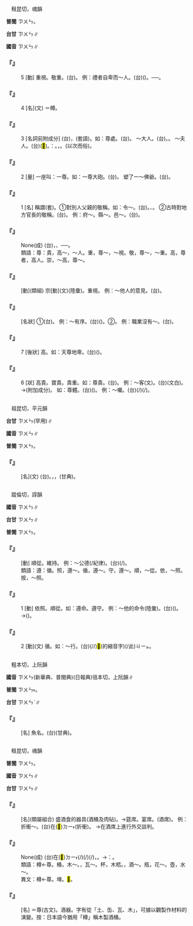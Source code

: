 
=={{ruby|尊|ㄗㄨㄣ}}==

　租昆切，魂韻

'''普閩''' <rt>ㄗㄨㄣ</rt>。

'''台甘''' <rt>ㄗㄨㄣ</rt>∥

'''國音''' <rt>ㄗㄨㄣ</rt>∥

    

==='''『{{ruby|尊|ㄗㄨㄣ}}』'''===
:5  [動] 重視。敬重。(台){{ruby|尊|ㄗㄨㄣ}}{{ruby|重|ㄉㄧㆲ˫}}。 例：禮者自卑而～人。(台){{ruby|自|ㄗㄨ˫}}{{ruby|謙|ㄎㄧㆰ}}{{ruby|而|ㆢㄧˊ}}{{ruby|/|ㄌㄧˊ}}{{ruby|尊|ㄗㄨㄣ}}({{ruby|重|ㄉㄧㆲ˫}}){{ruby|別|ㄅㄚㆵ ͘}}{{ruby|人|ㄌㄤˊ}}。──{{ruby|是|ㄒㄧ˫}}{{ruby|禮|ㄌㆤˋ}}{{ruby|數|ㄙㆦ˪}}。
    

==='''『{{ruby|尊|ㄗㄨㄣ}}』'''===
:4  [名](文) ＝樽。
    

==='''『{{ruby|尊|ㄗㄨㄣ}}』'''===
:3  [名詞前附成分] (台){{ruby|附|ㄏㄨ˪}}{{ruby|踮|ㄉㄧㆰ˪}}{{ruby|稱|ㄑㄧㄥ}}{{ruby|呼|ㄏㆦ}}{{ruby|丌|ㆤ}}{{ruby|上|ㄒㄧㆲ˫}}{{ruby|字|ㆢㄧ˫}}{{ruby|/|ㄌㄧ˫}}，{{ruby|表|ㄅㄧㄠˋ}}{{ruby|示|ㄒㄧ˫}}{{ruby|尊|ㄗㄨㄣ}}{{ruby|敬|ㄍㄧㄥ˪}}{{ruby|丌|ㆤ}}{{ruby|附|ㄏㄨ˪}}{{ruby|加|ㄍㄚ}}{{ruby|語|ㆣㄨˋ}}{{ruby|/|ㆣㄧˋ}}(套語)。如：尊處。(台){{ruby|您|ㄌㄧㄣˋ}}{{ruby|<mark>&#xf8fbd;</mark>|ㄏㄧㄚ}}{{ruby|/|ㄏㄧㄚˊ}}。 ～大人。(台){{ruby|令|ㄌㄧㄥ˫}}{{ruby|尊|ㄗㄨㄣ}}。{{ruby|您|ㄌㄧㄣˋ}}{{ruby|老|ㄌㄠ˫}}{{ruby|爸|ㄅㆤ˫}}。 ～夫人。(台){{ruby|對|ㄉㄨㄧ˪}}{{ruby|人|ㄌㄤˊ}}{{ruby|丌|ㆤ}}{{ruby|妻|ㄘㆤ}}{{ruby|室|ㄒㄧㆤㆶ}}(<mark>&#xffa44;</mark>{{ruby| |ㆠㆦˋ}}){{ruby|丌|ㆤ}}{{ruby|敬|ㄍㄧㄥ˪}}{{ruby|稱|ㄑㄧㄥ}}。{{ruby|俗|ㄒㄧㆦㆶ ͘}}{{ruby|語|ㆣㄨˋ}}{{ruby|/|ㆣㄧˋ}}：{{ruby|您|ㄌㄧㄣˋ}}{{ruby|<mark>&#xffbb2;</mark>|ㄗㄚ}}{{ruby|某|ㆠㆦˋ}}{{ruby|人|ㄌㄤˊ}}。{{ruby|您|ㄌㄧㄣˋ}}{{ruby|牽|ㄎㄢ}}{{ruby|手|ㄑㄧㄨˋ}}，{{ruby|您|ㄌㄧㄣˋ}}{{ruby|<mark>&#xffa44;</mark>|ㆠㆦˋ}}。(以次而俗)。
    

==='''『{{ruby|尊|ㄗㄨㄣ}}』'''===
:2  [量] 一座叫：一尊。如：一尊大砲。(台){{ruby|一|ㄐㄧㆵ ͘}}{{ruby|門|ㄇㆭˊ}}{{ruby|大|ㄉㄨㄚ˫}}{{ruby|砲|ㄆㄠ˪}}。 塑了一～佛爺。(台){{ruby|裝|ㄗㆭ}}{{ruby|一|ㄐㄧㆵ ͘}}{{ruby|身|ㄒㄧㄢ}}{{ruby|佛|ㄅㄨㆵ ͘}}。
    

==='''『{{ruby|尊|ㄗㄨㄣ}}』'''===
:1  [名] 稱謂(套)。①對別人父親的敬稱。如：令～。(台){{ruby|令|ㄌㄧㄥ˫}}{{ruby|尊|ㄗㄨㄣ}}。{{ruby|您|ㄌㄧㄣˋ}}{{ruby|老|ㄌㄠ˫}}{{ruby|爸|ㄅㆤ˫}}、{{ruby|您|ㄌㄧㄣˋ}}{{ruby|序|ㄒㄧ˫}}{{ruby|大|ㄉㄨㄚ˫}}{{ruby|人|ㄌㄤˊ}}。 ②古時對地方官長的敬稱。(台){{ruby|老|ㄌㄠ˫}}{{ruby|爺|ㄧㄚˊ}}。 例：府～。縣～。邑～。(台){{ruby|府|ㄏㄨˋ}}{{ruby|尊|ㄗㄨㄣ}}。
    

==='''『{{ruby|尊|ㄗㄨㄣ}}{{ruby|師|ㄕ}}{{ruby|重|ㄓㄨㄥˋ}}{{ruby|道|ㄉㄠˋ}}』'''===
: None(成) (台){{ruby|尊|ㄗㄨㄣ}}{{ruby|敬|ㄍㄧㄥ˪}}{{ruby|先|ㄒㄧㄢ}}{{ruby|生|ㄒㆪ}}，{{ruby|尊|ㄗㄨㄣ}}{{ruby|重|ㄉㄧㆲ˫}}{{ruby|道|ㄉㄜ˫}}{{ruby|理|ㄌㄧˋ}}、{{ruby|真|ㄐㄧㄣ}}{{ruby|理|ㄌㄧˋ}}──{{ruby|學|ㄏㄚㆶ ͘}}{{ruby|問|ㆠㄨㄣ˫}}。
:類語：尊：貴，高～，～人。重，尊～，～視。敬，尊～，～重。高，尊者，高人。崇，～高，尊～。
:
    

==='''『{{ruby|尊|ㄗㄨㄣ}}{{ruby|重|ㄓㄨㄥˋ}}』'''===
: [動](類組) 宗[動](文)(陸彙)。重視。 例：～他人的意見。(台){{ruby|尊|ㄗㄨㄣ}}{{ruby|重|ㄉㄧㆲ˫}}{{ruby|別|ㄅㄚㆵ ͘}}{{ruby|人|ㄌㄤˊ}}{{ruby|丌|ㆤ}}{{ruby|意|ㄧ˪}}{{ruby|見|ㄍㄧㄢ˪}}。
    

==='''『{{ruby|尊|ㄗㄨㄣ}}{{ruby|卑|ㄅㄟ}}』'''===
: [名狀] ①(台){{ruby|序|ㄒㄧ˫}}{{ruby|大|ㄉㄨㄚ˫}}{{ruby|及|ㄍㄚㆴ}}{{ruby|序|ㄒㄧ˫}}{{ruby|細|ㄙㄨㆤ˪}}{{ruby|/|ㄙㆤ˪}}。 例：～有序。(台){{ruby|序|ㄒㄧ˫}}{{ruby|大|ㄉㄨㄚ˫}}{{ruby|序|ㄒㄧ˫}}{{ruby|細|ㄙㄨㆤ˪}}{{ruby|/|ㄙㆤ˪}}({{ruby|長|ㄉㄧㆲˋ}}{{ruby|幼|ㄧㄨ˪}}){{ruby|有|ㄨ˫}}{{ruby|一|ㄐㄧㆵ ͘}}{{ruby|個|ㆤˊ}}{{ruby|秩|ㄉㄧㆵ ͘}}{{ruby|序|ㄙㄨ˫}}。②{{ruby|高|ㄍㄜ}}{{ruby|貴|ㄍㄨㄧ˪}}{{ruby|及|ㄍㄚㆴ}}{{ruby|下|ㄏㄚ˫}}{{ruby|賤|ㄐㄧㄢ˫}}。 例：職業沒有～。(台){{ruby|職|ㄐㄧㆵ}}{{ruby|業|ㆣㄧㄚㆴ ͘}}{{ruby|無|ㆠㄜˊ}}{{ruby|高|ㄍㄜ}}{{ruby|貴|ㄍㄨㄧ˪}}{{ruby|及|ㄍㄚㆴ}}{{ruby|下|ㄏㄚ˫}}{{ruby|賤|ㄐㄧㄢ˫}}。
    

==='''『{{ruby|尊|ㄗㄨㄣ}}』'''===
:7  [後狀] 高。如：天尊地卑。(台){{ruby|天|ㄊㆪ}}{{ruby|高|ㄍㄨㄢˊ}}{{ruby|地|ㄉㄨㆤ˫}}{{ruby|/|ㄉㆤ˫}}{{ruby|低|ㄍㆤ˫}}({{ruby|下|ㄏㄚ˫}})。
    

==='''『{{ruby|尊|ㄗㄨㄣ}}』'''===
:6  [狀] 高貴。寶貴。貴重。如：尊貴。(台){{ruby|寶|ㄅㄜˋ}}{{ruby|貴|ㄍㄨㄧ˪}}。 例：～客(文)。(台){{ruby|貴|ㄍㄨㄧ˪}}{{ruby|客|ㄎㆤㆷ}}(文白)。→{{ruby|對|ㄉㄨㄧ˪}}{{ruby|別|ㄅㄚㆵ ͘}}{{ruby|人|ㄌㄤˊ}}{{ruby|事|ㄙㄨ˫}}{{ruby|物|ㆠㄨㆵ ͘}}{{ruby|丌|ㆤ}}{{ruby|敬|ㄍㄧㄥ˪}}{{ruby|稱|ㄑㄧㄥ}}(附加成分)。 如：尊體。(台){{ruby|汝|·ㄌㄧˋ}}{{ruby|丌|ㆤ}}({{ruby|寶|ㄅㄜˋ}}{{ruby|貴|ㄍㄨㄧ˪}}{{ruby|丌|ㆤ}}){{ruby|身|ㄒㄧㄣ}}{{ruby|體|ㄊㄨㆤˋ}}{{ruby|/|ㄊㆤˋ}}。 例：～囑。(台){{ruby|汝|·ㄌㄧˋ}}{{ruby|所|ㄙㆦˋ}}{{ruby|吩|ㄏㄨㄢ}}{{ruby|付|ㄏㄨ˪}}{{ruby|丌|ㆤ}}{{ruby|載|ㄉㄞ˫}}(/{{ruby|戴|ㄉㄞ˪}}){{ruby|事|ㄐㄧ˪}}(/{{ruby|事|ㄉㄞ˫}}{{ruby|情|ㄐㄧ˪}})。
    

=={{ruby|鐏|ㄗㄨㄣ}}==

　祖昆切，平元韻

'''台甘''' <rt>ㄗㄨㄣ</rt>(罕用)∥

'''國音''' <rt>ㄗㄨㄣ</rt>∥

'''普閩''' <rt>ㄗㄨㄣ</rt>。

    

==='''『{{ruby|鐏|ㄗㄨㄣ}}』'''===
: [名](文) (台){{ruby|戈|ㄍㄜ}}{{ruby|柄|ㄅㆪ˪}}{{ruby|/|ㄅㆥ˪}}{{ruby|下|ㄏㄚ˫}}{{ruby|端|ㄉㄨㄢ}}{{ruby|銅|ㄉㄤˊ}}{{ruby|製|ㄗㆤ˪}}{{ruby|丌|ㆤ}}{{ruby|圓|ㆪˊ}}{{ruby|錐|ㄗㄨㄧ}}{{ruby|形|ㄏㄧㄥˊ}}{{ruby|部|ㄅㆦ˫}}{{ruby|分|ㄏㄨㄣ˫}}。{{ruby|銃|ㄑㄧㄥ˪}}{{ruby|下|ㄏㄚ˫}}{{ruby|端|ㄉㄨㄢ}}{{ruby|木|ㆠㆦㆶ ͘}}{{ruby|柄|ㄅㆥ˪}}{{ruby|/|ㄅㆪ˪}}，{{ruby|有|ㄨ˫}}{{ruby|紮|ㄗㄚㆵ}}{{ruby|紅|ㄤˊ}}{{ruby|銅|ㄉㄤˊ}}{{ruby|丌|ㆤ}}{{ruby|鐵|ㄊㄧㆷ}}{{ruby|線|ㄙㄨㆩ˪}}，{{ruby|付|ㄏㆦ˫}}{{ruby|伊|ㄧ}}{{ruby|<mark>&#xffa45;</mark>|ㆠㆤ˫}}{{ruby|/|ㆠㄨㆤ˫}}{{ruby|滑|ㄍㄨㆵ ͘}}(甘典)。
    

=={{ruby|遵|ㄗㄨㄣ}}==

　蹤倫切，諄韻

'''國音''' <rt>ㄗㄨㄣ</rt>∥

'''台甘''' <rt>ㄗㄨㄣ</rt>∥

'''普閩''' <rt>ㄗㄨㄣ</rt>。

    

==='''『{{ruby|遵|ㄗㄨㄣ}}{{ruby|守|ㄕㄡˇ}}』'''===
: [動] 順從。維持。 例：～公德(/紀律)。(台){{ruby|認|ㆢㄧㄣ˫}}{{ruby|/|ㄌㄧㄣ˫}}{{ruby|真|ㄐㄧㄣ}}{{ruby|照|ㄐㄧㄠ˪}}{{ruby|公|ㄍㆲ}}{{ruby|德|ㄉㄧㆤㆶ}}(/{{ruby|紀|ㄍㄧˋ}}{{ruby|律|ㄌㄨㆵ ͘}}){{ruby|行|ㄏㄧㄥˊ}}{{ruby|動|ㄉㆲ˫}}。
:類語：遵：循。照，遵～。循，遵～。守，遵～。順，～從。依，～照。按，～照。
:
    

==='''『{{ruby|遵|ㄗㄨㄣ}}』'''===
:1  [動] 依照。順從。如：遵命。遵守。 例：～他的命令(陸彙)。(台){{ruby|遵|ㄗㄨㄣ}}{{ruby|守|ㄒㄧㄨˋ}}({{ruby|依|ㄧ}}{{ruby|從|ㄐㄧㆲˊ}}){{ruby|伊|ㄧ}}{{ruby|丌|ㆤ}}{{ruby|命|ㆠㄧㄥ˫}}{{ruby|令|ㄌㄧㄥ˫}}。→{{ruby|照|ㄐㄧㄠ˪}}{{ruby|命|ㆠㄧㄥ˫}}{{ruby|令|ㄌㄧㄥ˫}}({{ruby|做|ㄗㄨㆤ˪}}{{ruby|/|ㄗㄜ˪}})。
    

==='''『{{ruby|遵|ㄗㄨㄣ}}』'''===
:2  [動](文) 循。如：～行。(台){{ruby|循|ㄙㄨㄣˊ}}(/{{ruby|順|ㄙㄨㄣ˫}}/{{ruby|謄|ㄊㄧㄥˊ}})<mark>&#xffb50;</mark>({{ruby|此|ㄐㄧˋ}}{{ruby|一|ㄐㄧㆵ ͘}}的縮音字)(/此)<rt>ㄐㄧㆵ</rt>{{ruby|條|ㄉㄧㄠˊ}}{{ruby|路|ㄌㆦ˫}}{{ruby|行|ㄍㄧㆩˊ}}。
    

=={{ruby|鱒|ㄗㄨㄣ}}==

　粗本切，上阮韻

'''國音''' <rt>ㄗㄨㄣ</rt>(新華典、普閩典){{ruby|＝|ㄗㄨㄣˋ}}(日報典)徂本切，上阮韻∥

'''普閩''' <rt>ㄗㄨㄣ˫</rt>。

'''台甘''' <rt>ㄗㄨㄣˋ</rt>∥

    

==='''『{{ruby|鱒|ㄗㄨㄣ}}』'''===
: [名] 魚名。(台){{ruby|紅|ㄤˊ}}{{ruby|目|ㆠㄚㆶ ͘}}{{ruby|魚|ㄏㄧˊ}}{{ruby|/|ㄏㄨˊ}}(甘典)。
    

=={{ruby|樽|ㄗㄨㄣ}}==

　租昆切，魂韻

'''普閩''' <rt>ㄗㄨㄣ</rt>。

'''國音''' <rt>ㄗㄨㄣ</rt>∥

'''台甘''' <rt>ㄗㄨㄣ</rt>∥

    

==='''『{{ruby|樽|ㄗㄨㄣ}}{{ruby|俎|ㄗㄨˇ}}』'''===
: [名](類屬組合) 盛酒食的器具(酒桶及肉砧)。→筵席。宴席。(酒席)。 例：折衝～。(台)在(<mark>&#xf9853;</mark>)<rt>ㄉㄧ˫</rt>{{ruby|宴|ㄧㄢ˪}}{{ruby|會|ㄏㄨㆤ˫}}{{ruby|上|ㄒㄧㆲ˫}}{{ruby|抵|ㄉㄨˋ}}{{ruby|御|ㆣㄧ˫}}(折衝){{ruby|敵|ㄉㄧㆤㆶ}}{{ruby|人|ㆢㄧㄣˊ}}{{ruby|/|ㄌㄧㄣˊ}}。 →在酒席上進行外交談判。
    

==='''『{{ruby|移|ㄧˊ}}{{ruby|樽|ㄗㄨㄣ}}{{ruby|就|ㄐㄧㄡˋ}}{{ruby|教|ㄐㄧㄠˋ}}』'''===
: None(成) (台)在(<mark>&#xf9853;</mark>)<rt>ㄉㄧ˫</rt>{{ruby|宴|ㄧㄢ˪}}{{ruby|會|ㄏㄨㆤ˫}}{{ruby|席|ㄒㄧㆵ ͘}}{{ruby|上|ㄒㄧㆲ˫}}{{ruby|徙|ㄙㄨㄚˋ}}(/{{ruby|移|ㄧˊ}}){{ruby|酒|ㄐㄧㄨˋ}}{{ruby|瓶|ㄅㄢˊ}}(/{{ruby|酒|ㄐㄧㄨˋ}}{{ruby|杯|ㄅㄨㆤ}}){{ruby|去|·ㄎㄧ˪}}{{ruby|別|ㄅㄚㆵ ͘}}{{ruby|人|ㄌㄤˊ}}{{ruby|丌|ㆤ}}{{ruby|席|ㄒㄧㆵ ͘}}{{ruby|位|ㄨㄧ˫}}(/{{ruby|身|ㄒㄧㄣ}}{{ruby|邊|ㄅㆪ}}){{ruby|敬|ㄍㄧㄥ˪}}{{ruby|酒|ㄐㄧㄨˋ}}，{{ruby|請|ㄑㄧㄥˋ}}{{ruby|教|ㄍㄠ˪}}。→{{ruby|引|ㄧㄣˋ}}{{ruby|申|ㄒㄧㄣ}}{{ruby|表|ㄅㄧㄠˋ}}：{{ruby|前|ㄐㄧㄢˊ}}{{ruby|來|ㄌㄞˊ}}{{ruby|請|ㄑㄧㄥˋ}}{{ruby|教|ㄍㄠ˪}}{{ruby|丌|ㆤ}}{{ruby|套|ㄊㄜ˪}}{{ruby|語|ㆣㄧˋ}}{{ruby|/|ㆣㄨˋ}}。
:類語：樽←尊。桶，木～。{{ruby|罐|ㄍㄨㄢ}}，瓦～。杯，木桮。{{ruby|盞|ㄓㄢˇ}}，酒～。瓶，花～。壺，水～。
:
:異文：樽←尊。壿。<mark>&#xf9ab5;</mark>。
:
    

==='''『{{ruby|樽|ㄗㄨㄣ}}』'''===
: [名] ＝尊(古文)。酒器。字有從「土、缶、瓦、木」，可據以觀製作材料的演變。按：日本語今猶用「樽」稱木製酒桶。
    
